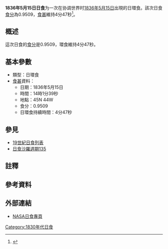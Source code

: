 {{Infobox Solar eclipse
| Year        = 1836
| Month       = 5
| Day         = 15
| Type        = 日環食
| Image       = SE1836May15A.gif
| Image size  = 200px
| Image intro = 1836年5月15日日環食路徑圖
  <!--   日食資料   -->
| Gamma       = 0.4700
| Mag         = 0.9509
| Saros       = [[日食沙羅週期135|135]]
| Saros total = 
| Saros seq   = 
  <!--     食甚     -->
| Duration    = 4分47秒
| Location    = 
| Coords      = 
| Width       = 203公里
  <!--   開始時間   -->
| Partial     = 
| Start type  = 
| Centre      = 
| Greatest    = 14:01:39
  <!--     倒數     -->
| hour        = 14
| minute      = 01
| second      = 39
| Duration_s  = 
}}
'''1836年5月15日日食'''为一次在协调世界时[[1836年|1836年]][[5月15日|5月15日]]出現的日環食。該次日食[[食分|食分]]為0.9509，[[食甚|食甚]]維持4分47秒<ref name="nasa_catalog_list">{{cite web |url=http://eclipse.gsfc.nasa.gov/SEcat5/SE1801-1900.html |title=Catalog of Solar Eclipses: 1801 to 1900 |language=en |publisher=[[NASA|NASA]] |accessdate=2009-07-26 |archiveurl=https://web.archive.org/web/20150112204733/http://eclipse.gsfc.nasa.gov/SEcat5/SE1801-1900.html |archivedate=2015-01-12 |deadurl=no }}</ref>。

== 概述 ==
這次日食的[[食分|食分]]是0.9509，環食維持4分47秒。

== 基本參數 ==
{{NoteUTC}}
* 類型：日環食
*[[食甚|食甚]]資料：
** 日期：1836年5月15日
** 時間：14時1分39秒 
** 地點：45N 44W
** 食分：0.9509
** 日環食持續時間：4分47秒

== 參見 ==
{{日食主題}}
* [[19世紀日食列表|19世紀日食列表]]
* [[日食沙羅週期135|日食沙羅週期135]]

== 註釋 ==
{{NoteFoot}}

== 參考資料 ==
{{reflist}}

== 外部連結 ==
* [http://eclipse.gsfc.nasa.gov/solar.html NASA日食專頁]{{Wayback|url=http://eclipse.gsfc.nasa.gov/solar.html |date=20190108200537 }}{{en icon}}

{{日食}}

[[Category:1830年代日食|Category:1830年代日食]]

{{Eclipse-stub}}